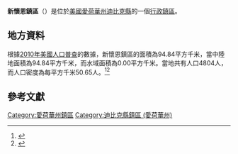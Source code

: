 {{noteTA
|G1=USState
|G2=地名
|G3=Unit
}}
{{Infobox settlement
|official_name            = 新懷恩鎮區
|native_name = New Wine Township
|settlement_type          = [[行政鎮區|行政鎮區]]
|image_skyline            = 
|imagesize                = 
|image_map                = Map highlighting New Wine Township, Dubuque County, Iowa.svg
|mapsize                  = 250px
|pushpin_map  =USA Iowa
|pushpin_label = 新懷恩鎮區
|pushpin_label_position   = top
|pushpin_map_caption      = 新懷恩鎮區在愛荷華州的位置
|subdivision_type         = [[世界政區索引|國家]]
|subdivision_type1        = [[美国州份|州份]]
|subdivision_type2        = [[愛荷華州行政区划|縣]]
|subdivision_name         = [[美国|美国]]
|subdivision_name1        = [[愛荷華州|愛荷華州]]
|subdivision_name2        = [[迪比克縣_(愛荷華州)|迪比克縣]]
|elevation_ft             = 1024
|elevation_m              = 312
|timezone                 = [[北美中部時區|北美中部時區]]
|area_total_km2           = 94.84
|area_land_km2            = 94.84
|area_water_km2           = 0.00
|area_total_sq_mi         = 
|area_land_sq_mi          = 
|area_water_sq_mi         = 
|population_as_of         = [[2010年美國人口普查|2010]]
|population_footnotes     = 
|population_total         = 4804
|population_density_km2   = auto
|population_density_sq_mi = auto
|utc_offset               = -6
|coordinates              = {{coord|42|31|11|N|90|04|09|W|type:city_region:US-AL_source:GNS-enwiki|display=inline,title}}
| coor_pinpoint           = 
| coordinates_footnotes   = 
|timezone_DST             = CDT
|utc_offset_DST           = -5
|postal_code_type         = [[美國郵區編號|郵區編號]]
|postal_code              = 52056
|area_code                = {{link-en|电话区号563|Area code 563|563}}
|blank_name = [[地名信息系统|GNIS ID]]
|blank_info = 468441
}}
'''新懷恩鎮區'''（{{lang-en|New Wine Township}}）是位於[[美國|美國]][[愛荷華州|愛荷華州]][[迪比克縣_(愛荷華州)|迪比克縣]]的一個[[行政鎮區|行政鎮區]]。

== 地方資料 ==
根據[[2010年美國人口普查|2010年美國人口普查]]的數據，新懷恩鎮區的面積為94.84平方千米，當中陸地面積為94.84平方千米，而水域面積為0.00平方千米。當地共有人口4804人，而人口密度為每平方千米50.65人。<ref name="GR8">{{cite web|url=http://factfinder2.census.gov|publisher=[[美国人口调查局|美国人口调查局]]|accessdate=2011-05-14|title=American FactFinder|archive-date=2013-09-11|archive-url=https://web.archive.org/web/20130911234518/http://factfinder2.census.gov/|dead-url=no}}</ref><ref>{{cite web|url=https://www.citypopulation.de/en/usa/iowa/admin/|title=USA: Iowa (Counties and Townships) - City Population}}</ref>

== 參考文獻 ==
{{reflist}}

{{迪比克縣 (愛荷華州)}}

{{DEFAULTSORT:New Wine Township}}
[[Category:愛荷華州鎮區|Category:愛荷華州鎮區]]
[[Category:迪比克縣鎮區_(愛荷華州)|Category:迪比克縣鎮區 (愛荷華州)]]

{{Iowa-geo-stub}}